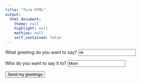 ```yaml
---
title: "form HTML"
output: 
  html_document:
    theme: null
    highlight: null
    mathjax: null
    self_contained: false
---
```


<form action="." method="POST">
<div>
<label for="say">What greeting do you want to say?</label>
<input name="say" id="say" value="Hi">
</div>
<div>
<label for="to">Who do you want to say it to?</label>
<input name="to" id="to" value="Mom">
</div>
<div>
<button>Send my greetings</button>
</div>
</form>